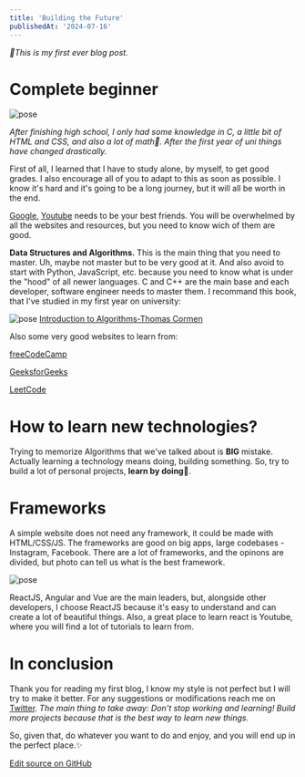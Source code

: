 ```yaml
---
title: 'Building the Future'
publishedAt: '2024-07-16'
---
```


*🥶This is my first ever blog post.*
# Complete beginner
![pose](https://tse1.mm.bing.net/th?id=OIG4._fAFAJcwNetC7Ax8HZag&pid=ImgGn)

*After finishing high school, I only had some knowledge in C, a little bit of HTML and CSS, and also a lot of math🙂. After the first year of uni things     have changed drastically.*

First of all, I learned that I have to study alone, by myself, to get good grades. I also encourage all of you to adapt to this as soon as possible. I know it's hard and it's going to be a long journey, but it will all be worth in the end.

[Google](https://www.google.com/), [Youtube](https://www.youtube.com/) needs to be your best friends. You will be overwhelmed by all the websites and resources, but you need to know wich of them are good.

**Data Structures and Algorithms.** This is the main thing that you need to master. Uh, maybe not master but to be very good at it. And also avoid to start with Python, JavaScript, etc. because you need to know what is under the "hood" of all newer languages.
C and C++ are the main base and each developer, software engineer needs to master them. I recommand this book, that I've studied in my first year on university:


![pose](https://m.media-amazon.com/images/I/61Pgdn8Ys-L._AC_UF1000,1000_QL80_.jpg)
[Introduction to Algorithms-Thomas Cormen](https://dl.ebooksworld.ir/books/Introduction.to.Algorithms.4th.Leiserson.Stein.Rivest.Cormen.MIT.Press.9780262046305.EBooksWorld.ir.pdf)

Also some very good websites to learn from:

[freeCodeCamp](https://www.freecodecamp.org/)

[GeeksforGeeks](https://www.geeksforgeeks.org/data-structures/)

[LeetCode](https://leetcode.com/)

# How to learn new technologies?

Trying to memorize Algorithms that we've talked about is **BIG** mistake. Actually learning a technology means doing, building something. So, try to build a lot of personal projects, **learn by doing**🚨.

# Frameworks

A simple website does not need any framework, it could be made with HTML/CSS/JS. The frameworks are good on big apps, large codebases - Instagram, Facebook.
There are a lot of frameworks, and the opinons are divided, but photo can tell us what is the best framework.

![pose](https://www.imaginarycloud.com/blog/content/images/size/w1000/2023/04/Frontend-frameworks-top-usage.webp)

ReactJS, Angular and Vue are the main leaders, but, alongside other developers, I choose ReactJS because it's easy to understand and can create a lot of beautiful things.
Also, a great place to learn react is Youtube, where you will find a lot of tutorials to learn from.

# In conclusion

Thank you for reading my first blog, I know my style is not perfect but I will try to make it better. For any suggestions or modifications reach me on [Twitter](https://x.com/itunaic).
*The main thing to take away: Don't stop working and learning! Build more projects because that is the best way to learn new things.*

So, given that, do whatever you want to do and enjoy, and you will end up in the perfect place.✨

[Edit source on GitHub](https://github.com/tothantonio/toth-portfolio/edit/main/app/blog/posts/building_the_future.mdx)




